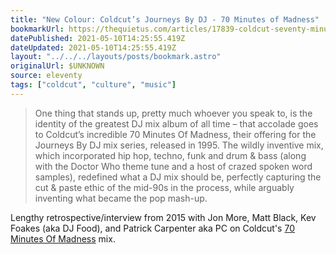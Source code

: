 ```yaml
---
title: "New Colour: Coldcut’s Journeys By DJ - 70 Minutes of Madness"
bookmarkUrl: https://thequietus.com/articles/17839-coldcut-seventy-minutes-of-madness-journeys-by-dj
datePublished: 2021-05-10T14:25:55.419Z
dateUpdated: 2021-05-10T14:25:55.419Z
layout: "../../../layouts/posts/bookmark.astro"
originalUrl: $UNKNOWN
source: eleventy
tags: ["coldcut", "culture", "music"]
---
```


> One thing that stands up, pretty much whoever you speak to, is the identity of the greatest DJ mix album of all time – that accolade goes to Coldcut’s incredible 70 Minutes Of Madness, their offering for the Journeys By DJ mix series, released in 1995. The wildly inventive mix, which incorporated hip hop, techno, funk and drum & bass (along with the Doctor Who theme tune and a host of crazed spoken word samples), redefined what a DJ mix should be, perfectly capturing the cut & paste ethic of the mid-90s in the process, while arguably inventing what became the pop mash-up.

Lengthy retrospective/interview from 2015 with Jon More, Matt Black, Kev Foakes (aka DJ Food), and Patrick Carpenter aka PC on Coldcut's [70 Minutes Of Madness](https://www.youtube.com/watch?v=dcOoVcT98LY) mix.
